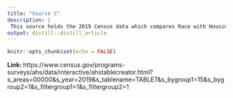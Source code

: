 ```yaml
---
title: "Source C"
description: |
 This source holds the 2019 Census data which compares Race with Housing and Neighborhood Search and Satisfaction.
output: distill::distill_article
---
```


```r
knitr::opts_chunk$set(echo = FALSE)
```

**Link:  ** 
https://www.census.gov/programs-surveys/ahs/data/interactive/ahstablecreator.html?s_areas=00000&s_year=2019&s_tablename=TABLE7&s_bygroup1=15&s_bygroup2=1&s_filtergroup1=1&s_filtergroup2=1 




